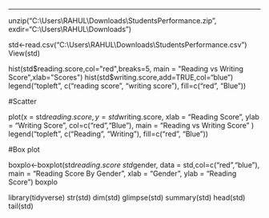 ---
unzip("C:\\Users\\RAHUL\\Downloads\\StudentsPerformance.zip",
exdir="C:\\Users\\RAHUL\\Downloads")


std<-read.csv("C:\\Users\\RAHUL\\Downloads\\StudentsPerformance.csv")
View(std)


hist(std$reading.score,col="red",breaks=5,
	main = "Reading vs Writing Score",xlab="Scores")
hist(std$writing.score,add=TRUE,col="blue")
legend("topleft", c("reading score", "writing score"), fill=c("red", "Blue"))



#Scatter

plot(x = std$reading.score, y = std$writing.score,
    xlab = "Reading Score",
    ylab = "Writing Score",
    col=c("red","Blue"),
    main = "Reading vs Writing Score"
)
legend("topleft", c("Reading", "Writing"), fill=c("red", "Blue"))


#Box plot

boxplo<-boxplot(std$reading.score~std$gender, data = std,col=c("red","blue"),
        main = "Reading Score By Gender",
        xlab = "Gender",
        ylab = "Reading Score")
boxplo


library(tidyverse)
str(std)
dim(std)
glimpse(std)
summary(std)
head(std)
tail(std)


